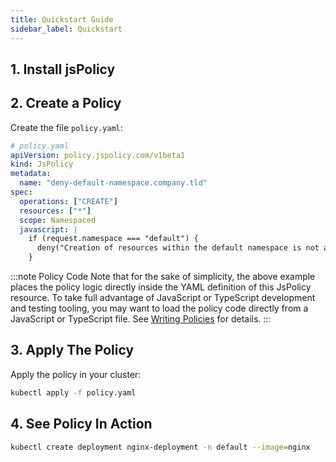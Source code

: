 ```yaml
---
title: Quickstart Guide
sidebar_label: Quickstart
---
```




## 1. Install jsPolicy

<InstallFragment/>


## 2. Create a Policy
Create the file `policy.yaml`:
```yaml
# policy.yaml
apiVersion: policy.jspolicy.com/v1beta1
kind: JsPolicy
metadata:
  name: "deny-default-namespace.company.tld"
spec:
  operations: ["CREATE"]
  resources: ["*"]
  scope: Namespaced
  javascript: |
    if (request.namespace === "default") {
      deny("Creation of resources within the default namespace is not allowed!");
    }
```

:::note Policy Code
Note that for the sake of simplicity, the above example places the policy logic directly inside the YAML definition of this JsPolicy resource. To take full advantage of JavaScript or TypeScript development and testing tooling, you may want to load the policy code directly from a JavaScript or TypeScript file. See [Writing Policies](./writing-policies/policy-code.mdx) for details.
:::

## 3. Apply The Policy
Apply the policy in your cluster:
```bash
kubectl apply -f policy.yaml
```


## 4. See Policy In Action
```bash
kubectl create deployment nginx-deployment -n default --image=nginx
```
